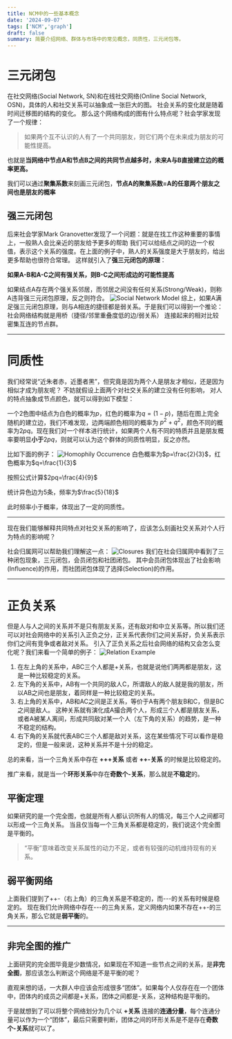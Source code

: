 ```yaml
---
title: NCM中的一些基本概念
date: '2024-09-07'
tags: ['NCM','graph']
draft: false
summary: 简要介绍网络、群体与市场中的常见概念，同质性，三元闭包等。
---
```


# 三元闭包
在社交网络(Social Network, SN)和在线社交网络(Online Social Network, OSN)，具体的人和社交关系可以抽象成一张巨大的图。
社会关系的变化就是随着时间迁移图的结构的变化。
那么这个网络构成的图有什么特点呢？社会学家发现了一个规律：
> 如果两个互不认识的人有了一个共同朋友，则它们两个在未来成为朋友的可能性提高。

也就是**当网络中节点A和节点B之间的共同节点越多时，未来A与B直接建立边的概率更高。**

我们可以通过**聚集系数**来刻画三元闭包，**节点A的聚集系数=A的任意两个朋友之间也是朋友的概率**

## 强三元闭包
后来社会学家Mark Granovetter发现了一个问题：就是在找工作这种重要的事情上，一般熟人会比亲近的朋友给予更多的帮助
我们可以给结点之间的边一个权值，表示这个关系的强度。在上面的例子中，熟人的关系强度是大于朋友的，给出更多帮助也很符合常理。
这样就引入了**强三元闭包的原理**：

**如果A-B和A-C之间有强关系，则B-C之间形成边的可能性提高**

如果结点A存在两个强关系邻居，而邻居之间没有任何关系(Strong/Weak)，则称A违背强三元闭包原理，反之则符合。
![Social Network Model](/static/images/ncm/ncm-sn.png)
综上，如果A满足强三元闭包原理，则与A相连的捷径都是弱关系。于是我们可以得到一个推论：社会网络结构就是用桥（捷径/邻里重叠度低的边/弱关系）
连接起来的相对比较密集互连的节点群。

---

# 同质性

我们经常说“近朱者赤，近墨者黑”，但究竟是因为两个人是朋友才相似，还是因为相似才成为朋友呢？
不妨就假设上面两个对社交关系的建立没有任何影响， 对人的特点抽象成节点颜色，就可以得到如下模型：


一个2色图中结点为白色的概率为$p$，红色的概率为$q=(1-p)$，随后在图上完全随机的建立边，我们不难发现，边两端颜色相同的概率为
$p^2+q^2$，颜色不同的概率为$2pq$。现在我们对一个样本进行统计，如果两个人有不同的特质并且是朋友概率要明显**小于**$2pq$，则就可以认为这个群体的同质性明显，反之亦然。

比如下面的例子：
![Homophily Occurrence](/static/images/ncm/ncm-homo.png)
白色概率为$p=\frac{2}{3}$，红色概率为$q=\frac{1}{3}$

按照公式计算$2pq=\frac{4}{9}$

统计异色边为5条，频率为$\frac{5}{18}$

此时频率小于概率，体现出了一定的同质性。

---

现在我们能够解释共同特点对社交关系的影响了，应该怎么刻画社交关系对个人行为特点的影响呢？

社会归属网可以帮助我们理解这一点：
![Closures](/static/images/ncm/triclosure.png)
我们在社会归属网中看到了三种闭包现象，三元闭包，会员闭包和社团闭包。
其中会员闭包体现出了社会影响(Influence)的作用，而社团闭包体现了选择(Selection)的作用。

---

# 正负关系

但是人与人之间的关系并不是只有朋友关系，还有敌对和中立关系等。所以我们还可以对社会网络中的关系引入正负之分，正关系代表你们之间关系好，负关系表示你们之间有竞争或者敌对关系。
引入了正负关系之后社会网络的结构又会怎么变化呢？我们来看一个简单的例子：
![Relation Example](/static/images/ncm/positive-negative-relations.png)
1. 在左上角的关系中，ABC三个人都是+关系，也就是说他们两两都是朋友，这是一种比较稳定的关系。
2. 左下角的关系中，AB有一个共同的敌人C，所谓敌人的敌人就是我的朋友，所以AB之间也是朋友，着同样是一种比较稳定的关系。
3. 右上角的关系中，AB和AC之间是正关系，等价于A有两个朋友B和C，但是BC之间是敌人。
这种关系就有演化成A撮合两个人，形成三个人都是朋友关系，或者A被某人离间，形成共同敌对某一个人（左下角的关系）的趋势，是一种不稳定的结构。
4. 右下角的关系就代表ABC三个人都是敌对关系，这在某些情况下可以看作是稳定的，但是一般来说，这种关系并不是十分的稳定。

总的来看，当一个三角关系中存在 **\+\+\+关系** 或者 **\+\+\-关系** 的时候是比较稳定的。

推广来看，就是当一个**环形关系**中存在**奇数个-关系**，那么就是**不稳定**的。

## 平衡定理
如果研究的是一个完全图，也就是所有人都认识所有人的情况，每三个人之间都可以形成一个三角关系。
当且仅当每一个三角关系都是稳定的，我们说这个完全图是平衡的。
> “平衡”意味着改变关系属性的动力不足，或者有较强的动机维持现有的关系。

## 弱平衡网络
上面我们提到了++-（右上角）的三角关系是不稳定的，而---的关系有时候是稳定的。
现在我们允许网络中存在---的三角关系，定义网络内如果不存在++-的三角关系，那么它就是**弱平衡**的。

---

## 非完全图的推广
上面研究的完全图毕竟是少数情况，如果现在不知道一些节点之间的关系，是**非完全图**，那应该怎么判断这个网络是不是平衡的呢？

直观来想的话，一大群人中应该会形成很多“团体”。如果每个人仅存在在一个团体中，团体内的成员之间都是+关系，团体之间都是-关系，这种结构是平衡的。

于是就想到了可以将整个网络划分为几个以 **\+关系** 连接的**连通分量**，每个连通分量可以作为一个“团体”，最后只需要判断，团体之间的环形关系是不是存在**奇数个-关系**就可以了。